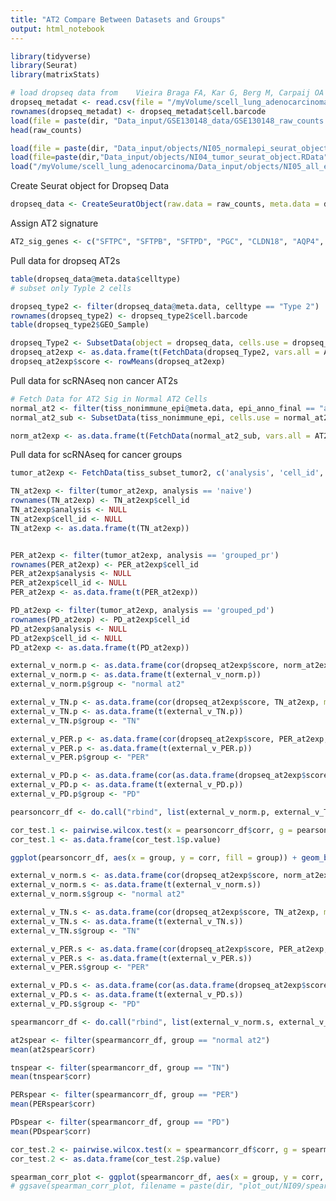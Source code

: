 ```yaml
---
title: "AT2 Compare Between Datasets and Groups"
output: html_notebook
---
```


```r
library(tidyverse)
library(Seurat)
library(matrixStats)
```

```r
# load dropseq data from 	Vieira Braga FA, Kar G, Berg M, Carpaij OA et al. A cellular census of human lungs identifies novel cell states in health and in asthma. Nat Med 2019 Jun 17. PMID: 31209336
dropseq_metadat <- read.csv(file = "/myVolume/scell_lung_adenocarcinoma/Data_input/GSE130148_data/GSE130148_barcodes_cell_types.txt", header = TRUE, sep = "\t")
rownames(dropseq_metadat) <- dropseq_metadat$cell.barcode
load(file = paste(dir, "Data_input/GSE130148_data/GSE130148_raw_counts.RData", sep = ""))
head(raw_counts)

load(file = paste(dir, "Data_input/objects/NI05_normalepi_seurat_object_annotated.RData", sep = ""))
load(file=paste(dir,"Data_input/objects/NI04_tumor_seurat_object.RData", sep=""))
load("/myVolume/scell_lung_adenocarcinoma/Data_input/objects/NI05_all_epithelial_annotated_normal_and_tumor.RData")
```

Create Seurat object for Dropseq Data
```r
dropseq_data <- CreateSeuratObject(raw.data = raw_counts, meta.data = dropseq_metadat)
```

Assign AT2 signature
```r
AT2_sig_genes <- c("SFTPC", "SFTPB", "SFTPD", "PGC", "CLDN18", "AQP4", "SCGB3A1", "ABCA3", "GATA6", "NKX2-1", "SFTA3", "IGFBP2", "HOPX", "NAPSA", "FOXA2", "AGER", "LAMP1")
```

Pull data for dropseq AT2s
```r
table(dropseq_data@meta.data$celltype)
# subset only Typle 2 cells

dropseq_type2 <- filter(dropseq_data@meta.data, celltype == "Type 2")
rownames(dropseq_type2) <- dropseq_type2$cell.barcode
table(dropseq_type2$GEO_Sample)

dropseq_Type2 <- SubsetData(object = dropseq_data, cells.use = dropseq_type2$cell.barcode)
dropseq_at2exp <- as.data.frame(t(FetchData(dropseq_Type2, vars.all = AT2_sig_genes)))
dropseq_at2exp$score <- rowMeans(dropseq_at2exp)
```

Pull data for scRNAseq non cancer AT2s
```r
# Fetch Data for AT2 Sig in Normal AT2 Cells
normal_at2 <- filter(tiss_nonimmune_epi@meta.data, epi_anno_final == "alveolar type 2 cell")
normal_at2_sub <- SubsetData(tiss_nonimmune_epi, cells.use = normal_at2$cell_id)

norm_at2exp <- as.data.frame(t(FetchData(normal_at2_sub, vars.all = AT2_sig_genes)))
```

Pull data for scRNAseq for cancer groups
```r
tumor_at2exp <- FetchData(tiss_subset_tumor2, c('analysis', 'cell_id', AT2_sig_genes))

TN_at2exp <- filter(tumor_at2exp, analysis == 'naive')
rownames(TN_at2exp) <- TN_at2exp$cell_id
TN_at2exp$analysis <- NULL
TN_at2exp$cell_id <- NULL
TN_at2exp <- as.data.frame(t(TN_at2exp))


PER_at2exp <- filter(tumor_at2exp, analysis == 'grouped_pr')
rownames(PER_at2exp) <- PER_at2exp$cell_id
PER_at2exp$analysis <- NULL
PER_at2exp$cell_id <- NULL
PER_at2exp <- as.data.frame(t(PER_at2exp))

PD_at2exp <- filter(tumor_at2exp, analysis == 'grouped_pd')
rownames(PD_at2exp) <- PD_at2exp$cell_id
PD_at2exp$analysis <- NULL
PD_at2exp$cell_id <- NULL
PD_at2exp <- as.data.frame(t(PD_at2exp))
```


```r
external_v_norm.p <- as.data.frame(cor(dropseq_at2exp$score, norm_at2exp, method = "pearson")) %>% select_if(~ !any(is.na(.))) %>% `rownames<-` ("corr")
external_v_norm.p <- as.data.frame(t(external_v_norm.p))
external_v_norm.p$group <- "normal at2"

external_v_TN.p <- as.data.frame(cor(dropseq_at2exp$score, TN_at2exp, method = "pearson")) %>% select_if(~ !any(is.na(.))) %>% `rownames<-` ("corr")
external_v_TN.p <- as.data.frame(t(external_v_TN.p))
external_v_TN.p$group <- "TN"

external_v_PER.p <- as.data.frame(cor(dropseq_at2exp$score, PER_at2exp, method = "pearson")) %>% select_if(~ !any(is.na(.))) %>% `rownames<-` ("corr")
external_v_PER.p <- as.data.frame(t(external_v_PER.p))
external_v_PER.p$group <- "PER"

external_v_PD.p <- as.data.frame(cor(as.data.frame(dropseq_at2exp$score), PD_at2exp, method = "pearson")) %>% select_if(~ !any(is.na(.))) %>% `rownames<-` ("corr")
external_v_PD.p <- as.data.frame(t(external_v_PD.p))
external_v_PD.p$group <- "PD"

pearsoncorr_df <- do.call("rbind", list(external_v_norm.p, external_v_TN.p, external_v_PER.p, external_v_PD.p))

cor_test.1 <- pairwise.wilcox.test(x = pearsoncorr_df$corr, g = pearsoncorr_df$group)
cor_test.1 <- as.data.frame(cor_test.1$p.value)

ggplot(pearsoncorr_df, aes(x = group, y = corr, fill = group)) + geom_boxplot() + guides(colour = FALSE, fill = FALSE) + xlab("Group") + ylab("Pearson Correlation") + ylim(-.5, 1) #+ geom_signif(comparisons = list(c("PD", "PER")), y_position = 1.1, annotations = '5.89-25') + geom_signif(comparisons = list(c("PD", "TN")), y_position = 1.5, annotations = '1.37e-13') + geom_signif(comparisons = list(c("PER", "TN")), y_position = 1.3, annotations = '1.98e-06') + geom_signif(comparisons = list(c("normal at2", "PER")), y_position = 1.7, annotations = '2.04e-96') + scale_x_discrete(limits = c("normal at2", "TN", "PER", "PD"))

```

```r
external_v_norm.s <- as.data.frame(cor(dropseq_at2exp$score, norm_at2exp, method = "spearman")) %>% select_if(~ !any(is.na(.))) %>% `rownames<-` ("corr")
external_v_norm.s <- as.data.frame(t(external_v_norm.s))
external_v_norm.s$group <- "normal at2"

external_v_TN.s <- as.data.frame(cor(dropseq_at2exp$score, TN_at2exp, method = "spearman")) %>% select_if(~ !any(is.na(.))) %>% `rownames<-` ("corr")
external_v_TN.s <- as.data.frame(t(external_v_TN.s))
external_v_TN.s$group <- "TN"

external_v_PER.s <- as.data.frame(cor(dropseq_at2exp$score, PER_at2exp, method = "spearman")) %>% select_if(~ !any(is.na(.))) %>% `rownames<-` ("corr")
external_v_PER.s <- as.data.frame(t(external_v_PER.s))
external_v_PER.s$group <- "PER"

external_v_PD.s <- as.data.frame(cor(as.data.frame(dropseq_at2exp$score), PD_at2exp, method = "spearman")) %>% select_if(~ !any(is.na(.))) %>% `rownames<-` ("corr")
external_v_PD.s <- as.data.frame(t(external_v_PD.s))
external_v_PD.s$group <- "PD"

spearmancorr_df <- do.call("rbind", list(external_v_norm.s, external_v_TN.s, external_v_PER.s, external_v_PD.s))

at2spear <- filter(spearmancorr_df, group == "normal at2")
mean(at2spear$corr)

tnspear <- filter(spearmancorr_df, group == "TN")
mean(tnspear$corr)

PERspear <- filter(spearmancorr_df, group == "PER")
mean(PERspear$corr)

PDspear <- filter(spearmancorr_df, group == "PD")
mean(PDspear$corr)

cor_test.2 <- pairwise.wilcox.test(x = spearmancorr_df$corr, g = spearmancorr_df$group)
cor_test.2 <- as.data.frame(cor_test.2$p.value)

spearman_corr_plot <- ggplot(spearmancorr_df, aes(x = group, y = corr, fill = group)) + geom_boxplot() + guides(colour = FALSE, fill = FALSE) + xlab("Group") + ylab("spearman Correlation") + ylim(-1, 1)
# ggsave(spearman_corr_plot, filename = paste(dir, "plot_out/NI09/spearman_corr_bycell.pdf", sep = ""), width = 5, height = 5)
```

